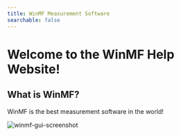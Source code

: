 ```yaml
---
title: WinMF Measurement Software
searchable: false
---
```

 
# Welcome to the WinMF Help Website!

## What is WinMF?

WinMF is the best measurement software in the world!

![winmf-gui-screenshot](/winmf-gui-screenshot.jpg)
